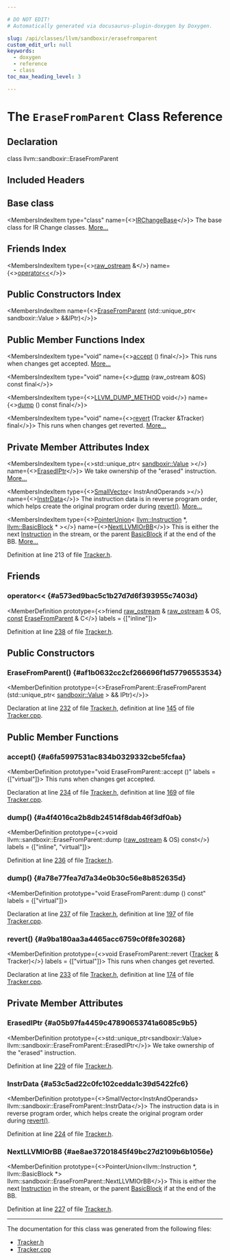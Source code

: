 ```yaml
---

# DO NOT EDIT!
# Automatically generated via docusaurus-plugin-doxygen by Doxygen.

slug: /api/classes/llvm/sandboxir/erasefromparent
custom_edit_url: null
keywords:
  - doxygen
  - reference
  - class
toc_max_heading_level: 3

---
```





# The `EraseFromParent` Class Reference

<DoxygenPage pluginConfig={pluginConfig}>



## Declaration

<CodeBlock>class llvm::sandboxir::EraseFromParent</CodeBlock>

## Included Headers

<IncludesList>
<IncludesListItem
  filePath="llvm/SandboxIR/Tracker.h"
  permalink="/docs/api/files/include/include/llvm/include/llvm/sandboxir/tracker-h"
  isLocal="true" />
</IncludesList>

## Base class

<MembersIndex>

<MembersIndexItem
  type="class"
  name={<><a href="/docs/api/classes/llvm/sandboxir/irchangebase">IRChangeBase</a></>}>
The base class for IR Change classes. <a href="/docs/api/classes/llvm/sandboxir/irchangebase/#details">More...</a>
</MembersIndexItem>

</MembersIndex>

## Friends Index

<MembersIndex>

<MembersIndexItem
  type={<><a href="/docs/api/classes/llvm/raw-ostream">raw&#95;ostream</a> &amp;</>}
  name={<><a href="#a573ed9bac5c1b27d7d6f393955c7403d">operator&lt;&lt;</a></>}>
</MembersIndexItem>

</MembersIndex>

## Public Constructors Index

<MembersIndex>

<MembersIndexItem
  name={<><a href="#af1b0632cc2cf266696f1d57796553534">EraseFromParent</a> (std::unique&#95;ptr&lt; sandboxir::Value &gt; &amp;&amp;IPtr)</>}>
</MembersIndexItem>

</MembersIndex>

## Public Member Functions Index

<MembersIndex>

<MembersIndexItem
  type="void"
  name={<><a href="#a6fa5997531ac834b0329332cbe5fcfaa">accept</a> () final</>}>
This runs when changes get accepted. <a href="#a6fa5997531ac834b0329332cbe5fcfaa">More...</a>
</MembersIndexItem>

<MembersIndexItem
  type="void"
  name={<><a href="#a4f4016ca2b8db24514f8dab46f3df0ab">dump</a> (raw&#95;ostream &amp;OS) const final</>}>
</MembersIndexItem>

<MembersIndexItem
  type={<><a href="/docs/api/files/include/include/llvm/include/llvm/support/compiler-h/#aa863693eef567397d9c292da5bf22d34">LLVM&#95;DUMP&#95;METHOD</a> void</>}
  name={<><a href="#a78e77fea7d7a34e0b30c56e8b852635d">dump</a> () const final</>}>
</MembersIndexItem>

<MembersIndexItem
  type="void"
  name={<><a href="#a9ba180aa3a4465acc6759c0f8fe30268">revert</a> (Tracker &amp;Tracker) final</>}>
This runs when changes get reverted. <a href="#a9ba180aa3a4465acc6759c0f8fe30268">More...</a>
</MembersIndexItem>

</MembersIndex>

## Private Member Attributes Index

<MembersIndex>

<MembersIndexItem
  type={<>std::unique&#95;ptr&lt; <a href="/docs/api/classes/llvm/sandboxir/value">sandboxir::Value</a> &gt;</>}
  name={<><a href="#a05b97fa4459c47890653741a6085c9b5">ErasedIPtr</a></>}>
We take ownership of the &quot;erased&quot; instruction. <a href="#a05b97fa4459c47890653741a6085c9b5">More...</a>
</MembersIndexItem>

<MembersIndexItem
  type={<><a href="/docs/api/classes/llvm/smallvector">SmallVector</a>&lt; InstrAndOperands &gt;</>}
  name={<><a href="#a53c5ad22c0fc102cedda1c39d5422fc6">InstrData</a></>}>
The instruction data is in reverse program order, which helps create the original program order during <a href="#a9ba180aa3a4465acc6759c0f8fe30268">revert()</a>. <a href="#a53c5ad22c0fc102cedda1c39d5422fc6">More...</a>
</MembersIndexItem>

<MembersIndexItem
  type={<><a href="/docs/api/classes/llvm/pointerunion">PointerUnion</a>&lt; <a href="/docs/api/classes/llvm/instruction">llvm::Instruction</a> &#42;, <a href="/docs/api/classes/llvm/basicblock">llvm::BasicBlock</a> &#42; &gt;</>}
  name={<><a href="#ae8ae37201845f49bc27d2109b6b1056e">NextLLVMIOrBB</a></>}>
This is either the next <a href="/docs/api/classes/llvm/sandboxir/instruction">Instruction</a> in the stream, or the parent <a href="/docs/api/classes/llvm/basicblock">BasicBlock</a> if at the end of the BB. <a href="#ae8ae37201845f49bc27d2109b6b1056e">More...</a>
</MembersIndexItem>

</MembersIndex>


Definition at line 213 of file <a href="/docs/api/files/include/include/llvm/include/llvm/sandboxir/tracker-h">Tracker.h</a>.

<SectionDefinition>

## Friends

### operator&lt;&lt; {#a573ed9bac5c1b27d7d6f393955c7403d}

<MemberDefinition
  prototype={<>friend <a href="/docs/api/classes/llvm/raw-ostream">raw&#95;ostream</a> &amp; <a href="/docs/api/classes/llvm/raw-ostream">raw&#95;ostream</a> &amp; OS, <a href="/docs/api/files/lib/lib/target/lib/target/aarch64/aarch64promoteconstant-cpp/#a90f8350fecae261c25be85d38b451bff">const</a> <a href="/docs/api/classes/llvm/sandboxir/erasefromparent">EraseFromParent</a> &amp; C</>}
  labels = {["inline"]}>

Definition at line <a href="/docs/api/files/include/include/llvm/include/llvm/sandboxir/tracker-h/#l00238">238</a> of file <a href="/docs/api/files/include/include/llvm/include/llvm/sandboxir/tracker-h">Tracker.h</a>.
</MemberDefinition>

</SectionDefinition>

<SectionDefinition>

## Public Constructors

### EraseFromParent() {#af1b0632cc2cf266696f1d57796553534}

<MemberDefinition
  prototype={<>EraseFromParent::EraseFromParent (std::unique&#95;ptr&lt; <a href="/docs/api/classes/llvm/sandboxir/value">sandboxir::Value</a> &gt; &amp;&amp; IPtr)</>}>

Declaration at line <a href="/docs/api/files/include/include/llvm/include/llvm/sandboxir/tracker-h/#l00232">232</a> of file <a href="/docs/api/files/include/include/llvm/include/llvm/sandboxir/tracker-h">Tracker.h</a>, definition at line <a href="/docs/api/files/lib/lib/sandboxir/tracker-cpp/#l00145">145</a> of file <a href="/docs/api/files/lib/lib/sandboxir/tracker-cpp">Tracker.cpp</a>.
</MemberDefinition>

</SectionDefinition>

<SectionDefinition>

## Public Member Functions

### accept() {#a6fa5997531ac834b0329332cbe5fcfaa}

<MemberDefinition
  prototype="void EraseFromParent::accept ()"
  labels = {["virtual"]}>
This runs when changes get accepted.

Declaration at line <a href="/docs/api/files/include/include/llvm/include/llvm/sandboxir/tracker-h/#l00234">234</a> of file <a href="/docs/api/files/include/include/llvm/include/llvm/sandboxir/tracker-h">Tracker.h</a>, definition at line <a href="/docs/api/files/lib/lib/sandboxir/tracker-cpp/#l00169">169</a> of file <a href="/docs/api/files/lib/lib/sandboxir/tracker-cpp">Tracker.cpp</a>.
</MemberDefinition>

### dump() {#a4f4016ca2b8db24514f8dab46f3df0ab}

<MemberDefinition
  prototype={<>void llvm::sandboxir::EraseFromParent::dump (<a href="/docs/api/classes/llvm/raw-ostream">raw&#95;ostream</a> &amp; OS) const</>}
  labels = {["inline", "virtual"]}>

Definition at line <a href="/docs/api/files/include/include/llvm/include/llvm/sandboxir/tracker-h/#l00236">236</a> of file <a href="/docs/api/files/include/include/llvm/include/llvm/sandboxir/tracker-h">Tracker.h</a>.
</MemberDefinition>

### dump() {#a78e77fea7d7a34e0b30c56e8b852635d}

<MemberDefinition
  prototype="void EraseFromParent::dump () const"
  labels = {["virtual"]}>

Declaration at line <a href="/docs/api/files/include/include/llvm/include/llvm/sandboxir/tracker-h/#l00237">237</a> of file <a href="/docs/api/files/include/include/llvm/include/llvm/sandboxir/tracker-h">Tracker.h</a>, definition at line <a href="/docs/api/files/lib/lib/sandboxir/tracker-cpp/#l00197">197</a> of file <a href="/docs/api/files/lib/lib/sandboxir/tracker-cpp">Tracker.cpp</a>.
</MemberDefinition>

### revert() {#a9ba180aa3a4465acc6759c0f8fe30268}

<MemberDefinition
  prototype={<>void EraseFromParent::revert (<a href="/docs/api/classes/llvm/sandboxir/tracker">Tracker</a> &amp; Tracker)</>}
  labels = {["virtual"]}>
This runs when changes get reverted.

Declaration at line <a href="/docs/api/files/include/include/llvm/include/llvm/sandboxir/tracker-h/#l00233">233</a> of file <a href="/docs/api/files/include/include/llvm/include/llvm/sandboxir/tracker-h">Tracker.h</a>, definition at line <a href="/docs/api/files/lib/lib/sandboxir/tracker-cpp/#l00174">174</a> of file <a href="/docs/api/files/lib/lib/sandboxir/tracker-cpp">Tracker.cpp</a>.
</MemberDefinition>

</SectionDefinition>

<SectionDefinition>

## Private Member Attributes

### ErasedIPtr {#a05b97fa4459c47890653741a6085c9b5}

<MemberDefinition
  prototype={<>std::unique&#95;ptr&lt;sandboxir::Value&gt; llvm::sandboxir::EraseFromParent::ErasedIPtr</>}>
We take ownership of the &quot;erased&quot; instruction.

Definition at line <a href="/docs/api/files/include/include/llvm/include/llvm/sandboxir/tracker-h/#l00229">229</a> of file <a href="/docs/api/files/include/include/llvm/include/llvm/sandboxir/tracker-h">Tracker.h</a>.
</MemberDefinition>

### InstrData {#a53c5ad22c0fc102cedda1c39d5422fc6}

<MemberDefinition
  prototype={<>SmallVector&lt;InstrAndOperands&gt; llvm::sandboxir::EraseFromParent::InstrData</>}>
The instruction data is in reverse program order, which helps create the original program order during <a href="#a9ba180aa3a4465acc6759c0f8fe30268">revert()</a>.

Definition at line <a href="/docs/api/files/include/include/llvm/include/llvm/sandboxir/tracker-h/#l00224">224</a> of file <a href="/docs/api/files/include/include/llvm/include/llvm/sandboxir/tracker-h">Tracker.h</a>.
</MemberDefinition>

### NextLLVMIOrBB {#ae8ae37201845f49bc27d2109b6b1056e}

<MemberDefinition
  prototype={<>PointerUnion&lt;llvm::Instruction &#42;, llvm::BasicBlock &#42;&gt; llvm::sandboxir::EraseFromParent::NextLLVMIOrBB</>}>
This is either the next <a href="/docs/api/classes/llvm/sandboxir/instruction">Instruction</a> in the stream, or the parent <a href="/docs/api/classes/llvm/basicblock">BasicBlock</a> if at the end of the BB.

Definition at line <a href="/docs/api/files/include/include/llvm/include/llvm/sandboxir/tracker-h/#l00227">227</a> of file <a href="/docs/api/files/include/include/llvm/include/llvm/sandboxir/tracker-h">Tracker.h</a>.
</MemberDefinition>

</SectionDefinition>

<hr/>

The documentation for this class was generated from the following files:

<ul>
<li><a href="/docs/api/files/include/include/llvm/include/llvm/sandboxir/tracker-h">Tracker.h</a></li>
<li><a href="/docs/api/files/lib/lib/sandboxir/tracker-cpp">Tracker.cpp</a></li>
</ul>

</DoxygenPage>
